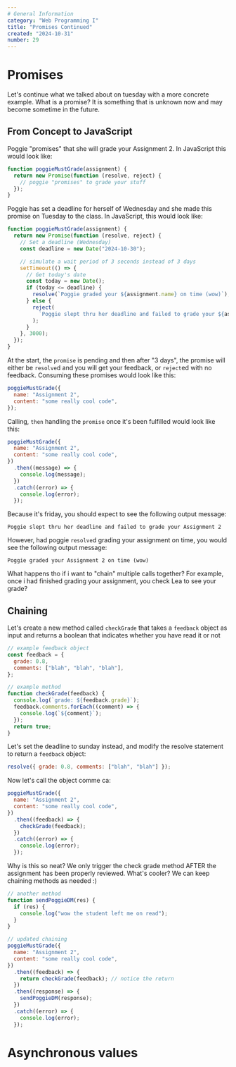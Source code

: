```yaml
---
# General Information
category: "Web Programming I"
title: "Promises Continued"
created: "2024-10-31"
number: 29
---
```


# Promises

Let's continue what we talked about on tuesday with a more concrete example. What is a promise? It is something that is unknown now and may become sometime in the future.

## From Concept to JavaScript

Poggie "promises" that she will grade your Assignment 2. In JavaScript this would look like:

```js
function poggieMustGrade(assignment) {
  return new Promise(function (resolve, reject) {
    // poggie "promises" to grade your stuff
  });
}
```

Poggie has set a deadline for herself of Wednesday and she made this promise on Tuesday to the class. In JavaScript, this would look like:

```js
function poggieMustGrade(assignment) {
  return new Promise(function (resolve, reject) {
    // Set a deadline (Wednesday)
    const deadline = new Date("2024-10-30");

    // simulate a wait period of 3 seconds instead of 3 days
    setTimeout(() => {
      // Get today's date
      const today = new Date();
      if (today <= deadline) {
        resolve(`Poggie graded your ${assignment.name} on time (wow)`);
      } else {
        reject(
          `Poggie slept thru her deadline and failed to grade your ${assignment.name}`
        );
      }
    }, 3000);
  });
}
```

At the start, the `promise` is pending and then after "3 days", the promise will either be `resolve`d and you will get your feedback, or `reject`ed with no feedback. Consuming these promises would look like this:

```js
poggieMustGrade({
  name: "Assignment 2",
  content: "some really cool code",
});
```

Calling, `then` handling the `promise` once it's been fulfilled would look like this:

```js
poggieMustGrade({
  name: "Assignment 2",
  content: "some really cool code",
})
  .then((message) => {
    console.log(message);
  })
  .catch((error) => {
    console.log(error);
  });
```

Because it's friday, you should expect to see the following output message:

```text
Poggie slept thru her deadline and failed to grade your Assignment 2
```

However, had poggie `resolve`d grading your assignment on time, you would see the following output message:

```text
Poggie graded your Assignment 2 on time (wow)
```

What happens tho if i want to "chain" multiple calls together? For example, once i had finished grading your assignment, you check Lea to see your grade?

## Chaining

Let's create a new method called `checkGrade` that takes a `feedback` object as input and returns a boolean that indicates whether you have read it or not

```js
// example feedback object
const feedback = {
  grade: 0.8,
  comments: ["blah", "blah", "blah"],
};

// example method
function checkGrade(feedback) {
  console.log(`grade: ${feedback.grade}`);
  feedback.comments.forEach((comment) => {
    console.log(`${comment}`);
  });
  return true;
}
```

Let's set the deadline to sunday instead, and modify the resolve statement to return a `feedback` object:

```js
resolve({ grade: 0.8, comments: ["blah", "blah"] });
```

Now let's call the object comme ca:

```js
poggieMustGrade({
  name: "Assignment 2",
  content: "some really cool code",
})
  .then((feedback) => {
    checkGrade(feedback);
  })
  .catch((error) => {
    console.log(error);
  });
```

Why is this so neat? We only trigger the check grade method AFTER the assignment has been properly reviewed. What's cooler? We can keep chaining methods as needed :)

```js
// another method
function sendPoggieDM(res) {
  if (res) {
    console.log("wow the student left me on read");
  }
}

// updated chaining
poggieMustGrade({
  name: "Assignment 2",
  content: "some really cool code",
})
  .then((feedback) => {
    return checkGrade(feedback); // notice the return
  })
  .then((response) => {
    sendPoggieDM(response);
  })
  .catch((error) => {
    console.log(error);
  });
```

# Asynchronous values

